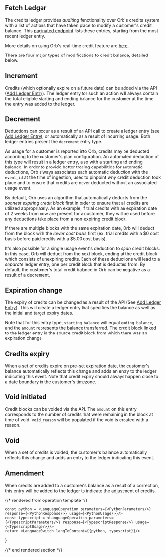 ## Fetch Ledger

The credits ledger provides _auditing_ functionality over Orb's credits system with a list of actions that have
taken place to modify a customer's credit balance. This [paginated endpoint](../reference/pagination) lists these
entries, starting from the most recent ledger entry.

More details on using Orb's real-time credit feature are [here](../guides/product-catalog/prepurchase.md).

There are four major types of modifications to credit balance, detailed below.

## Increment
Credits (which optionally expire on a future date) can be added via the API
([Add Ledger Entry](create-ledger-entry)). The ledger entry for such an action will always contain the total
eligible starting and ending balance for the customer at the time the entry was added to the ledger.

## Decrement
Deductions can occur as a result of an API call to create a ledger entry (see
[Add Ledger Entry](create-ledger-entry)), or automatically as a result of incurring usage. Both ledger entries
present the `decrement` entry type.

As usage for a customer is reported into Orb, credits may be deducted according to the customer's plan
configuration. An automated deduction of this type will result in a ledger entry, also with a starting and ending
balance. In order to provide better tracing capabilities for automatic deductions, Orb always associates each
automatic deduction with the `event_id` at the time of ingestion, used to pinpoint _why_ credit deduction took
place and to ensure that credits are never deducted without an associated usage event.

By default, Orb uses an algorithm that automatically deducts from the *soonest expiring credit block* first in
order to ensure that all credits are utilized appropriately. As an example, if trial credits with an expiration date
of 2 weeks from now are present for a customer, they will be used before any deductions take place from a
non-expiring credit block.

If there are multiple blocks with the same expiration date, Orb will deduct from the block with the
*lower cost basis* first (ex. trial credits with a $0 cost basis before paid credits with a $5.00 cost basis).

It's also possible for a single usage event's deduction to _span_ credit blocks. In this case, Orb will deduct from
the next block, ending at the credit block which consists of unexpiring credits. Each of these deductions will lead
to a _separate_ ledger entry, one per credit block that is deducted from. By default, the customer's total credit
balance in Orb can be negative as a result of a decrement.

## Expiration change
The expiry of credits can be changed as a result of the API (See [Add Ledger Entry](create-ledger-entry)). This will
create a ledger entry that specifies the balance as well as the initial and target expiry dates.

Note that for this entry type, `starting_balance` will equal `ending_balance`, and the `amount` represents the
balance transferred. The credit block linked to the ledger entry is the source credit block from which there was an
expiration change

## Credits expiry
When a set of credits expire on pre-set expiration date, the customer's balance automatically reflects this change
and adds an entry to the ledger indicating this event. Note that credit expiry should always happen close to a date
boundary in the customer's timezone.

## Void initiated
Credit blocks can be voided via the API. The `amount` on this entry corresponds to the number of credits that were
remaining in the block at time of void. `void_reason` will be populated if the void is created with a reason.

## Void
When a set of credits is voided, the customer's balance automatically reflects this change and adds an entry to the
ledger indicating this event.

## Amendment
When credits are added to a customer's balance as a result of a correction, this entry will be added to the ledger
to indicate the adjustment of credits.

{/* rendered from operation template */}


    const python = <LanguageOperation parameters={<PythonParameters/>} response={<PythonResponse/>} usage={<PythonUsage/>}/>
    const typescript = <LanguageOperation parameters={<TypescriptParameters/>} response={<TypescriptResponse/>} usage={<TypescriptUsage/>}/>
    return <LanguageSwitch langToContent={{python, typescript}}/>
}

<Operation />

{/* end rendered section */}
